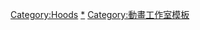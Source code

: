 {{Navbox
|name = Hoods
|title = [[Hoods Entertainment]]
|titlestyle = background:skyblue
|groupstyle = background:#d0e5f5
|bodyclass = hlist hlist-hyphen
|group1 = 電視動畫
|list1 = 
* [[聖痕鍊金士|聖痕鍊金士系列]]
* [[魔乳秘劍帖]]
* [[謎樣女友X]]
* [[幻想玩偶]]
* [[蒼翼默示錄系列|蒼翼默示錄Alter Memory]]
* [[如果折斷她的旗]]
* [[大圖書館的牧羊人]]
* [[漂流武士]]
* [[童話魔法使]]
* [[三次元女友|三次元女友 Real Girl]]
* [[戰×戀]]
* [[演劇偶像]]
|group2 = OVA動畫
|list2 = 
* [[秋日天空]]
* [[堀與宮村|堀桑與宮村君]]
* [[科學化學症候群]]
* [[Rescue ME!]]
* {{tsl|ja|アークIX|方舟九號}}
* [[閃亂神樂 -少女們的真影-|閃亂神樂 夏日對決－充滿泳裝的前夜祭－]]
* [[青春水球社]]
|group4 = 相關項目
|list4 = 
* [[GONZO]]
}}<includeonly>
[[Category:Hoods]]
</includeonly><noinclude>
[[Category:Hoods|*]]
[[Category:動畫工作室模板]]
</noinclude>